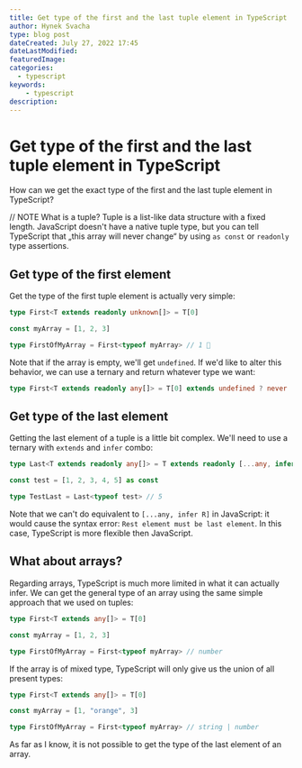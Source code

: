 ```yaml
---
title: Get type of the first and the last tuple element in TypeScript
author: Hynek Svacha
type: blog post
dateCreated: July 27, 2022 17:45
dateLastModified:
featuredImage:
categories:
  - typescript
keywords:
	- typescript
description:
---
```


# Get type of the first and the last tuple element in TypeScript 

How can we get the exact type of the first and the last tuple element in TypeScript?

// NOTE
What is a tuple? Tuple is a list-like data structure with a fixed length. JavaScript doesn't have a native tuple type, but you can tell TypeScript that „this array will never change“ by using `as const` or `readonly` type assertions.

## Get type of the first element

Get the type of the first tuple element is actually very simple:

```ts
type First<T extends readonly unknown[]> = T[0]

const myArray = [1, 2, 3]

type FirstOfMyArray = First<typeof myArray> // 1 🎉
```

Note that if the array is empty, we'll get `undefined`. If we'd like to alter this behavior, we can use a ternary and return whatever type we want:

```ts
type First<T extends readonly any[]> = T[0] extends undefined ? never : T[0]
```

## Get type of the last element

Getting the last element of a tuple is a little bit complex. We'll need to use a ternary with `extends` and `infer` combo:

```ts
type Last<T extends readonly any[]> = T extends readonly [...any, infer R] ? R : never

const test = [1, 2, 3, 4, 5] as const

type TestLast = Last<typeof test> // 5
```

Note that we can't do equivalent to `[...any, infer R]` in JavaScript: it would cause the syntax error: `Rest element must be last element`. In this case, TypeScript is more flexible then JavaScript.

## What about arrays?

Regarding arrays, TypeScript is much more limited in what it can actually infer. We can get the general type of an array using the same simple approach that we used on tuples:

```ts
type First<T extends any[]> = T[0]

const myArray = [1, 2, 3]

type FirstOfMyArray = First<typeof myArray> // number
```

If the array is of mixed type, TypeScript will only give us the union of all present types:

```ts
type First<T extends any[]> = T[0]

const myArray = [1, "orange", 3]

type FirstOfMyArray = First<typeof myArray> // string | number
```

As far as I know, it is not possible to get the type of the last element of an array.

